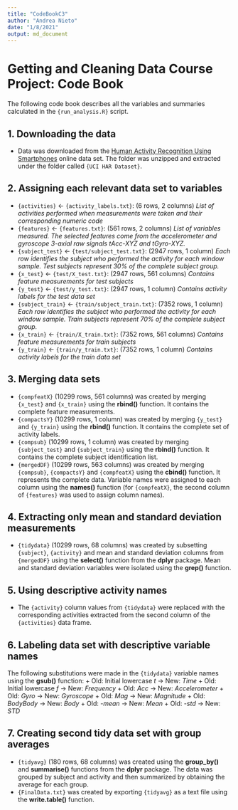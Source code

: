 ```yaml
---
title: "CodeBookC3"
author: "Andrea Nieto"
date: "1/8/2021"
output: md_document
---
```


# Getting and Cleaning Data Course Project: Code Book

The following code book describes all the variables and summaries calculated in the ```{run_analysis.R}``` script.

## 1. Downloading the data
+ Data was downloaded from the [Human Activity Recognition Using Smartphones](http://archive.ics.uci.edu/ml/datasets/Human+Activity+Recognition+Using+Smartphones) online data set. The folder was unzipped and extracted under the folder called ```{UCI HAR Dataset}```.

## 2. Assigning each relevant data set to variables
+ ```{activities}``` <- ```{activity_labels.txt}```: (6 rows, 2 columns) 
*List of activities performed when measurements were taken and their corresponding numeric code*
+ ```{features}``` <- ```{features.txt}```: (561 rows, 2 columns)
*List of variables measured. The selected features come from the accelerometer and gyroscope 3-axial raw signals tAcc-XYZ and tGyro-XYZ.*
+ ```{subject_test}``` <- ```{test/subject_test.txt}```: (2947 rows, 1 column)
*Each row identifies the subject who performed the activity for each window sample. Test subjects represent 30% of the complete subject group.*
+ ```{x_test}``` <- ```{test/X_test.txt}```: (2947 rows, 561 columns)
*Contains feature measurements for test subjects*
+ ```{y_test}``` <- ```{test/y_test.txt}```: (2947 rows, 1 column)
*Contains activity labels for the test data set*
+ ```{subject_train}``` <- ```{train/subject_train.txt}```: (7352 rows, 1 column)
*Each row identifies the subject who performed the activity for each window sample. Train subjects represent 70% of the complete subject group.*
+ ```{x_train}``` <- ```{train/X_train.txt}```: (7352 rows, 561 columns)
*Contains feature measurements for train subjects*
+ ```{y_train}``` <- ```{train/y_train.txt}```: (7352 rows, 1 column)
*Contains activity labels for the train data set*

## 3. Merging data sets 
+ ```{compfeatX}``` (10299 rows, 561 columns) was created by merging ```{x_test}``` and ```{x_train}``` using the **rbind()** function. It contains the complete feature measurements.
+ ```{compactsY}``` (10299 rows, 1 column) was created by merging ```{y_test}``` and ```{y_train}``` using the **rbind()** function. It contains the complete set of activity labels.
+ ```{compsub}``` (10299 rows, 1 column) was created by merging ```{subject_test}``` and ```{subject_train}``` using the **rbind()** function. It contains the complete subject identification list.
+ ```{mergedDF}``` (10299 rows, 563 columns) was created by merging ```{compsub}```, ```{compactsY}``` and ```{compfeatX}``` using the **cbind()** function. It represents the complete data. Variable names were assigned to each column using the **names()** function (for ```{compfeatX}```, the second column of ```{features}``` was used to assign column names).

## 4. Extracting only mean and standard deviation measurements
+ ```{tidydata}``` (10299 rows, 68 columns) was created by subsetting ```{subject}```, ```{activity}``` and mean and standard deviation columns from ```{mergedDF}``` using the **select()** function from the **dplyr** package. Mean and standard deviation variables were isolated using the **grep()** function.

## 5. Using descriptive activity names
+ The ```{activity}``` column values from ```{tidydata}``` were replaced with the corresponding activities extracted from the second column of the ```{activities}``` data frame.

## 6. Labeling data set with descriptive variable names
The following substitutions were made in the ```{tidydata}``` variable names using the **gsub()** function:
+ Old: Initial lowercase *t* -> New: *Time* 
+ Old: Initial lowercase *f* -> New: *Frequency*
+ Old: *Acc* -> New: *Accelerometer*
+ Old: *Gyro* -> New: *Gyroscope*
+ Old: *Mag* -> New: *Magnitude*
+ Old: *BodyBody* -> New: *Body*
+ Old: *-mean* -> New: *Mean*
+ Old: *-std* -> New: *STD*

## 7. Creating second tidy data set with group averages
+ ```{tidyavg}``` (180 rows, 68 columns) was created using the **group_by()** and **summarise()** functions from the **dplyr** package. The data was grouped by subject and activity and then summarized by obtaining the average for each group. 
+ ```{FinalData.txt}``` was created by exporting ```{tidyavg}``` as a text file using the **write.table()** function.

\textcolor{orange}{**Thank you for reading! :)**}